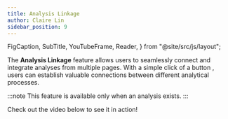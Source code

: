 ```yaml
---
title: Analysis Linkage
author: Claire Lin
sidebar_position: 9
---
```



  FigCaption,
  SubTitle,
  YouTubeFrame,
  Reader,
} from "@site/src/js/layout";

<SubTitle text="Embedding Analysis Within Elements" />
<Reader text="User" />

The **Analysis Linkage** feature allows users to seamlessly connect and integrate analyses from multiple pages. With a simple click of a button <FontAwesomeIcon icon={faPaperclip} />, users can establish valuable connections between different analytical processes.

:::note
This feature is available only when an analysis exists.
:::

Check out the video below to see it in action!

<YouTubeFrame
  src="https://www.youtube-nocookie.com/embed/NVBiXoMZ3f0"
  title="Analysis Linkage"
/>
